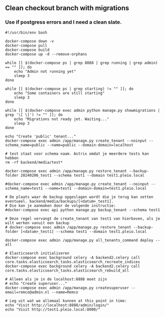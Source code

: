 ## Clean checkout branch with migrations

### Use if postgress errors and I need a clean slate.

```shell filename='checkout.sh' copy
#!/usr/bin/env bash

docker-compose down -v
docker-compose pull
docker-compose build
docker-compose up -d --remove-orphans

while [[ $(docker-compose ps | grep 8888 | grep running | grep admin) == "" ]]; do
	echo "Admin not running yet"
	sleep 3
done

while [[ $(docker-compose ps | grep starting) != "" ]]; do
	echo "Some containers are still starting"
	sleep 3
done

while [[ $(docker-compose exec admin python manage.py showmigrations | grep '\[ \]') != "" ]]; do
	echo "Migrations not ready jet. Waiting..."
	sleep 3
done

echo "Create 'public' tenant..."
docker-compose exec admin /app/manage.py create_tenant --noinput --schema_name=public --name=public --domain-domain=localhost

# test staat voor schema naam. Astrix omdat je meerdere tests kan hebben
rm -rf backend/media/test*

docker-compose exec admin /app/manage.py restore_tenant --backup-folder 20240206_test1 --schema test1 --domain test1.pleio.local

#docker-compose exec admin /app/manage.py create_tenant --noinput --schema_name=test1 --name=test1 --domain-domain=test1.pleio.local

# De plaats waar de backup opgeslagen wordt die je terug kan zetten eventueel. backend/media/backups/[<datum>_test1].
# Die kan je aanmaken door de volgende instructie:
#docker-compose exec api python manage.py backup_tenant --schema test1

# Deze regel vervangt de create_tenant van test1 van hierboven, als je wilt werken vanuit een backup
# docker-compose exec admin /app/manage.py restore_tenant --backup-folder [<datum>_test1] --schema test1 --domain test1.pleio.local

docker-compose exec admin /app/manage.py all_tenants_command deploy --all

# Elasticsearch initialiseren
docker-compose exec background celery -A backend2.celery call core.tasks.elasticsearch_tasks.elasticsearch_recreate_indices
docker-compose exec background celery -A backend2.celery call core.tasks.elasticsearch_tasks.elasticsearch_rebuild_all

# Alleen als je in de localhost:8888 moet zijn
# echo "Create superuser..."
docker-compose exec admin /app/manage.py createsuperuser --email=remco@admin.nl --name=Remco

# Leg uit wat we allemaal kunnen at this point in time:
echo "Visit http://localhost:8888/admin/login/"
echo "Visit http://test1.pleio.local:8000/"
```